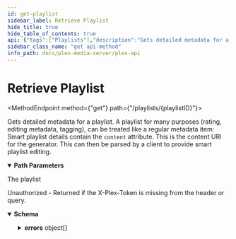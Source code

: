 ```yaml
---
id: get-playlist
sidebar_label: Retrieve Playlist
hide_title: true
hide_table_of_contents: true
api: {"tags":["Playlists"],"description":"Gets detailed metadata for a playlist. A playlist for many purposes (rating, editing metadata, tagging), can be treated like a regular metadata item:\nSmart playlist details contain the `content` attribute. This is the content URI for the generator. This can then be parsed by a client to provide smart playlist editing.\n","operationId":"getPlaylist","parameters":[{"name":"playlistID","description":"the ID of the playlist","in":"path","schema":{"type":"number"},"required":true}],"responses":{"200":{"description":"The playlist"},"401":{"description":"Unauthorized - Returned if the X-Plex-Token is missing from the header or query.","content":{"application/json":{"schema":{"type":"object","properties":{"errors":{"type":"array","items":{"type":"object","properties":{"code":{"type":"number","example":1001},"message":{"type":"string","example":"User could not be authenticated"},"status":{"type":"number","example":401}}}}}}}}}},"method":"get","path":"/playlists/{playlistID}","servers":[{"url":"http://{Local IP}:{Port}","variables":{"Local IP":{"default":"10.10.10.47","description":"The Local IP Address of your plex server"},"Port":{"default":"32400","description":"The port to access your plex server"}}},{"url":"https://{Local IP}:{Port}","variables":{"Local IP":{"default":"10.10.10.47","description":"The Local IP Address of your plex server"},"Port":{"default":"32400","description":"The port to access your plex server"}}}],"security":[{"Token":[],"ClientIdentifier":[],"Device":[],"DeviceName":[],"Platform":[],"PlatformVersion":[],"Product":[],"Version":[]}],"securitySchemes":{"Token":{"description":"Plex Authentication Token","type":"apiKey","in":"header","name":"X-Plex-Token"},"ClientIdentifier":{"description":"Plex Authentication Token","type":"apiKey","in":"header","name":"X-Plex-Client-Identifier"},"DeviceName":{"description":"Primary name for the device eg. `Plex Web (Chrome)`","type":"apiKey","in":"header","name":"X-Plex-Device-Name"},"Device":{"description":"The type of device your application is running on\nDevice name and or model number, eg `iPhone3,2`, `Motorola XOOM™`, `LG5200TV`\n","type":"apiKey","in":"header","name":"X-Plex-Device"},"PlatformVersion":{"description":"Operating system version\neg `4.3.1`, `10.6.7`, `3.2`\n","type":"apiKey","in":"header","name":"X-Plex-Platform-Version"},"Platform":{"description":"Platform name \neg: `Web`, `iOS`, `MacOSX`, `Android`, `LG`\n","type":"apiKey","in":"header","name":"X-Plex-Platform"},"Product":{"description":"Plex application name \neg: `Laika`, `Plex Media Server`, `Media Link`\n","type":"apiKey","in":"header","name":"X-Plex-Product"},"Version":{"description":"Plex application version number","type":"apiKey","in":"header","name":"X-Plex-Version"}},"info":{"title":"Plex-API","summary":"A Plex Media Server API Map","description":"An Open API Spec for interacting with Plex.tv and Plex Servers","version":"0.0.3","contact":{"name":"Luke Hagar","url":"https://www.LukeHagar.com","email":"Lukeslakemail@gmail.com"},"license":{"name":"MIT","identifier":"MIT","url":"https://opensource.org/licenses/MIT"}},"postman":{"name":"Retrieve Playlist","description":{"content":"Gets detailed metadata for a playlist. A playlist for many purposes (rating, editing metadata, tagging), can be treated like a regular metadata item:\nSmart playlist details contain the `content` attribute. This is the content URI for the generator. This can then be parsed by a client to provide smart playlist editing.\n","type":"text/plain"},"url":{"path":["playlists",":playlistID"],"host":["{{baseUrl}}"],"query":[],"variable":[{"disabled":false,"description":{"content":"(Required) the ID of the playlist","type":"text/plain"},"type":"any","value":"","key":"playlistID"}]},"header":[{"key":"Accept","value":"application/json"}],"method":"GET"}}
sidebar_class_name: "get api-method"
info_path: docs/plex-media-server/plex-api
---
```



<h1 className={"openapi__heading"}>Retrieve Playlist</h1>

<MethodEndpoint method={"get"} path={"/playlists/{playlistID}"}></MethodEndpoint>



Gets detailed metadata for a playlist. A playlist for many purposes (rating, editing metadata, tagging), can be treated like a regular metadata item:
Smart playlist details contain the `content` attribute. This is the content URI for the generator. This can then be parsed by a client to provide smart playlist editing.


<details style={{"marginBottom":"1rem"}} className={"openapi-markdown__details"} data-collapsed={false} open={true}><summary style={{}}><strong>Path Parameters</strong></summary><div><ul><ParamsItem className={"paramsItem"} param={{"name":"playlistID","description":"the ID of the playlist","in":"path","schema":{"type":"number"},"required":true}}></ParamsItem></ul></div></details><div><div><ApiTabs><TabItem label={"200"} value={"200"}><div>

The playlist

</div><div></div></TabItem><TabItem label={"401"} value={"401"}><div>

Unauthorized - Returned if the X-Plex-Token is missing from the header or query.

</div><div><MimeTabs className={"openapi-tabs__mime"} schemaType={"response"}><TabItem label={"application/json"} value={"application/json"}><SchemaTabs className={"openapi-tabs__schema"}><TabItem label={"Schema"} value={"Schema"}><details style={{}} className={"openapi-markdown__details"} data-collapsed={false} open={true}><summary style={{"textAlign":"left"}}><strong>Schema</strong></summary><div style={{"textAlign":"left","marginLeft":"1rem"}}></div><ul style={{"marginLeft":"1rem"}}><SchemaItem collapsible={true} className={"schemaItem"}><details style={{}} className={"openapi-markdown__details"}><summary style={{}}><strong>errors</strong><span style={{"opacity":"0.6"}}> object[]</span></summary><div style={{"marginLeft":"1rem"}}><li><div style={{"fontSize":"var(--ifm-code-font-size)","opacity":"0.6","marginLeft":"-.5rem","paddingBottom":".5rem"}}>Array [</div></li><SchemaItem collapsible={false} name={"code"} required={false} schemaName={"number"} qualifierMessage={undefined} schema={{"type":"number","example":1001}}></SchemaItem><SchemaItem collapsible={false} name={"message"} required={false} schemaName={"string"} qualifierMessage={undefined} schema={{"type":"string","example":"User could not be authenticated"}}></SchemaItem><SchemaItem collapsible={false} name={"status"} required={false} schemaName={"number"} qualifierMessage={undefined} schema={{"type":"number","example":401}}></SchemaItem><li><div style={{"fontSize":"var(--ifm-code-font-size)","opacity":"0.6","marginLeft":"-.5rem"}}>]</div></li></div></details></SchemaItem></ul></details></TabItem><TabItem label={"Example (from schema)"} value={"Example (from schema)"}><ResponseSamples responseExample={"{\n  \"errors\": [\n    {\n      \"code\": 1001,\n      \"message\": \"User could not be authenticated\",\n      \"status\": 401\n    }\n  ]\n}"} language={"json"}></ResponseSamples></TabItem></SchemaTabs></TabItem></MimeTabs></div></TabItem></ApiTabs></div></div>